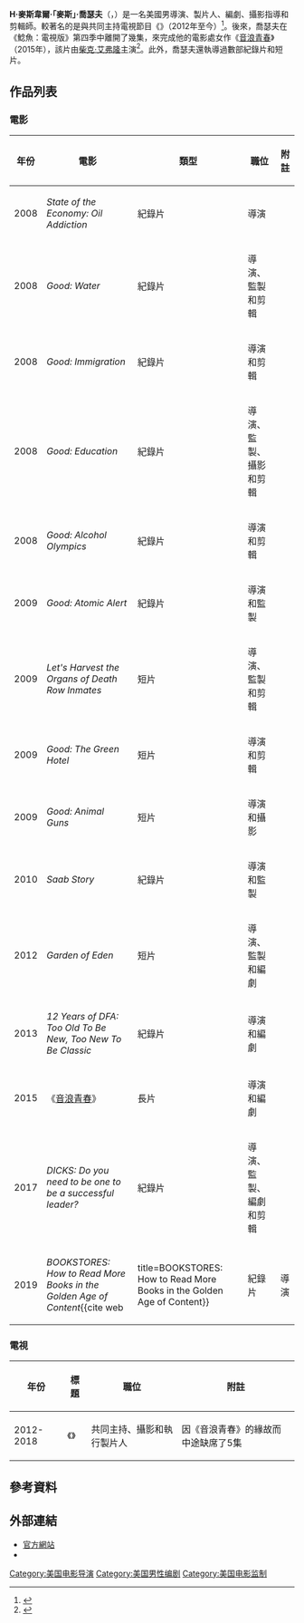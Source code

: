 {{noteTA
|G1=Movie
|G2=Show
}}
{{Infobox entertainer
| type = 導演
| name = 麥斯·喬瑟夫
| image = Maxjoseph.jpg
| image_size =
| caption = 喬瑟夫於2015年
| birth_name = H·麥斯韋爾·喬瑟夫<br>（H. Maxwell Joseph）
| birth_date = {{birth date and age|1982|1|16}}
| birth_place = {{USA}}[[紐約市|紐約市]]
| occupation = [[導演|導演]]，[[電影監製|製片人]]，[[編劇|編劇]]，[[攝影指導|攝影指導]]，[[剪輯|剪輯師]]
| spouse = Priscilla Joseph 
}}
'''H·麥斯韋爾·「麥斯」·喬瑟夫'''（{{lang-en|'''H. Maxwell "Max" Joseph'''}}，{{bd|1982年|1月16日}}）是一名美國男導演、製片人、編劇、攝影指導和剪輯師。較著名的是與{{link-en|尼姆·舒曼|Nev Schulman}}共同主持電視節目《{{link-en|鯰魚：電視版|Catfish: The TV Show}}》（2012年至今）<ref>{{cite news|last1=Bentley|first1=Jean|title=Max Joseph Is Back on Catfish! But How Did Nev Schulman's Guest Hosts Fare During His Absence?|url=http://www.usmagazine.com/celebrity-news/news/max-joseph-returns-to-catfish-nev-schulmans-guest-hosts-ranked-201514|accessdate=21 April 2015|work=US Weekly Magazine|date=April 1, 2015|archive-date=2015-08-17|archive-url=https://web.archive.org/web/20150817040353/http://www.usmagazine.com/celebrity-news/news/max-joseph-returns-to-catfish-nev-schulmans-guest-hosts-ranked-201514|dead-url=no}}</ref>。後來，喬瑟夫在《鯰魚：電視版》第四季中離開了幾集，來完成他的電影處女作《[[音浪青春|音浪青春]]》（2015年），該片由[[柴克·艾弗隆|柴克·艾弗隆]]主演<ref name="Bucksbaum">{{cite news|last1=Bucksbaum|first1=Sydney|title=Is Max Joseph Leaving MTV's ''Catfish'' This Season?|url=http://www.eonline.com/news/613302/is-max-joseph-leaving-mtv-s-catfish-this-season|accessdate=21 April 2015|work=E! Entertainment|date=January 10, 2015|archive-date=2015-08-31|archive-url=https://web.archive.org/web/20150831012212/http://www.eonline.com/news/613302/is-max-joseph-leaving-mtv-s-catfish-this-season|dead-url=no}}</ref>。此外，喬瑟夫還執導過數部紀錄片和短片。

== 作品列表 ==
=== 電影 ===
{| class="wikitable sortable"
|-
! 年份
! 電影
! 類型
! 職位
! class="unsortable" | 附註
|-
| 2008
| ''State of the Economy: Oil Addiction''
| 紀錄片
| 導演
| 
|-
| 2008
| ''Good: Water''
| 紀錄片
| 導演、監製和剪輯
| 
|-
| 2008
| ''Good: Immigration''
| 紀錄片
| 導演和剪輯
| 
|-
| 2008
| ''Good: Education''
| 紀錄片
| 導演、監製、攝影和剪輯
| 
|-
| 2008
| ''Good: Alcohol Olympics''
| 紀錄片
| 導演和剪輯
| 
|-
| 2009
| ''Good: Atomic Alert''
| 紀錄片
| 導演和監製
| 
|-
| 2009
| ''Let's Harvest the Organs of Death Row Inmates''
| 短片
| 導演、監製和剪輯
| 
|-
| 2009
| ''Good: The Green Hotel''
| 短片
| 導演和剪輯
| 
|-
| 2009
| ''Good: Animal Guns''
| 短片
| 導演和攝影
| 
|-
| 2010
| ''Saab Story''
| 紀錄片
| 導演和監製
| 
|-
| 2012
| ''Garden of Eden''
| 短片
| 導演、監製和編劇
| 
|-
| 2013
| ''12 Years of DFA: Too Old To Be New, Too New To Be Classic''
| 紀錄片
| 導演和編劇
| 
|-
| 2015
| 《[[音浪青春|音浪青春]]》
| 長片
| 導演和編劇
| 
|-
| 2017
| ''DICKS: Do you need to be one to be a successful leader?''
| 紀錄片
| 導演、監製、編劇和剪輯
|
|-
| 2019
| ''BOOKSTORES: How to Read More Books in the Golden Age of Content''<ref>{{cite web
| url=https://www.youtube.com/watch?v=lIW5jBrrsS0|title=BOOKSTORES: How to Read More Books in the Golden Age of Content}}</ref>
| 紀錄片
| 導演
|
|}

=== 電視 ===
{| class="wikitable sortable"
|-
! 年份
! 標題
! 職位
! class="unsortable" | 附註
|-
| 2012-2018
| 《{{link-en|鯰魚：電視版|Catfish: The TV Show}}》
| 共同主持、攝影和執行製片人
| 因《音浪青春》的緣故而中途缺席了5集
|}

== 參考資料 ==
{{reflist}}

== 外部連結 ==
*[http://www.maxjoseph.com 官方網站]{{Wayback|url=http://www.maxjoseph.com/ |date=20200823190302 }}
*{{IMDb name|nm3273000}}

{{Authority control}}
{{DEFAULTSORT:Joseph, Max}}
[[Category:美国电影导演|Category:美国电影导演]]
[[Category:美国男性编剧|Category:美国男性编剧]]
[[Category:美国电影监制|Category:美国电影监制]]